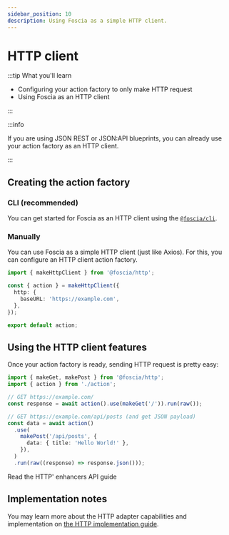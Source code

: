```yaml
---
sidebar_position: 10
description: Using Foscia as a simple HTTP client.
---
```



# HTTP client

:::tip What you'll learn

- Configuring your action factory to only make HTTP request
- Using Foscia as an HTTP client

:::

:::info

If you are using JSON REST or JSON:API blueprints, you can already use your
action factory as an HTTP client.

:::

## Creating the action factory

### CLI (recommended)

You can get started for Foscia as an HTTP client using the
[`@foscia/cli`](/docs/guides/cli).

<ShellCommand command="foscia init src/http --usage=http" />

### Manually

You can use Foscia as a simple HTTP client (just like Axios). For this, you can
configure an HTTP client action factory.

```typescript title="action.js"
import { makeHttpClient } from '@foscia/http';

const { action } = makeHttpClient({
  http: {
    baseURL: 'https://example.com',
  },
});

export default action;
```

## Using the HTTP client features

Once your action factory is ready, sending HTTP request is pretty easy:

```typescript
import { makeGet, makePost } from '@foscia/http';
import { action } from './action';

// GET https://example.com/
const response = await action().use(makeGet('/')).run(raw());

// GET https://example.com/api/posts (and get JSON payload)
const data = await action()
  .use(
    makePost('/api/posts', {
      data: { title: 'Hello World!' },
    }),
  )
  .run(raw((response) => response.json()));
```

<Link
  className="button bg--primary"
  to="/docs/reference/actions-enhancers#fosciahttp"
>
  Read the HTTP' enhancers API guide
</Link>

## Implementation notes

You may learn more about the HTTP adapter capabilities and implementation on
[the HTTP implementation guide](/docs/guides/implementations/http).
